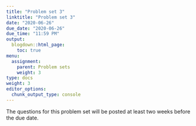 ```yaml
---
title: "Problem set 3"
linktitle: "Problem set 3"
date: "2020-06-26"
due_date: "2020-06-26"
due_time: "11:59 PM"
output:
  blogdown::html_page:
    toc: true
menu:
  assignment:
    parent: Problem sets
    weight: 3
type: docs
weight: 3
editor_options: 
  chunk_output_type: console
---
```


The questions for this problem set will be posted at least two weeks before the due date.

